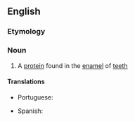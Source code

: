 ==English==

===Etymology===
{{confix|amelo|genin|lang=en}}

===Noun===
{{wikipedia}}
{{en-noun|-|s}}

# {{context|biochemistry|lang=en}} A [[protein]] found in the [[enamel]] of [[tooth|teeth]]

====Translations====
{{trans-top|protein}}
* Portuguese: {{t|pt|amelogenina|f}}
{{trans-mid}}
* Spanish: {{t|es|amelogenina|f}}
{{trans-bottom}}
